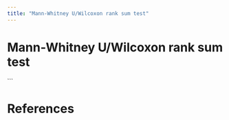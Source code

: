 ```yaml
---
title: "Mann-Whitney U/Wilcoxon rank sum test"
---
```


# Mann-Whitney U/Wilcoxon rank sum test







```

# References
